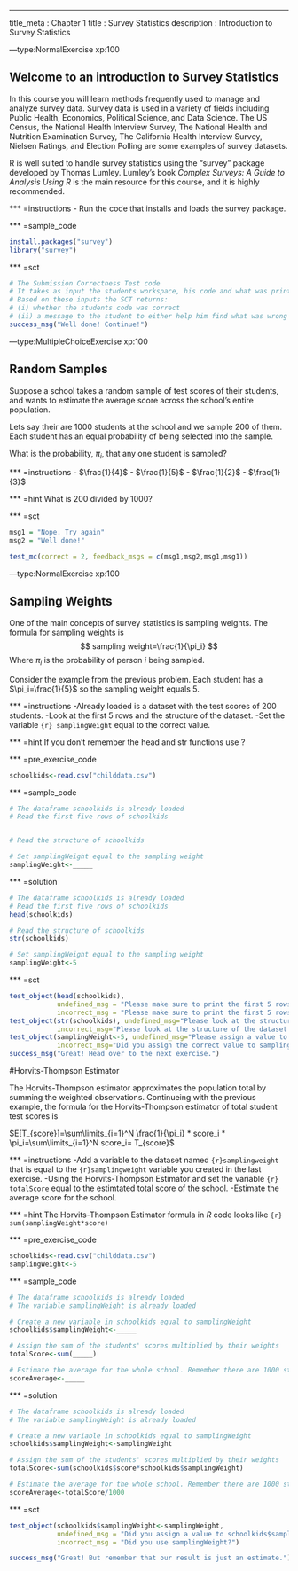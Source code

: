 ---
title_meta  : Chapter 1
title       : Survey Statistics
description : Introduction to Survey Statistics

---type:NormalExercise xp:100

## Welcome to an introduction to Survey Statistics

In this course you will learn methods frequently used to manage and analyze survey data. Survey data is used in a variety of fields including Public Health, Economics, Political Science, and Data Science. The US Census, the National Health Interview Survey, The National Health and Nutrition Examination Survey, The California Health Interview Survey, Nielsen Ratings, and Election Polling are some examples of survey datasets. 

R is well suited to handle survey statistics using the "survey" package developed by Thomas Lumley. Lumley's book *Complex Surveys: A Guide to Analysis Using R* is the main resource for this course, and it is highly recommended.



*** =instructions
- Run the code that installs and loads the survey package.


*** =sample_code
```r
install.packages("survey")
library("survey")
```

*** =sct
```r
# The Submission Correctness Test code
# It takes as input the students workspace, his code and what was printed to the console during the exercise.
# Based on these inputs the SCT returns:
# (i) whether the students code was correct
# (ii) a message to the student to either help him find what was wrong or congratulate him on finding the solution.
success_msg("Well done! Continue!")
```

---type:MultipleChoiceExercise xp:100

## Random Samples

Suppose a school takes a random sample of test scores of their students, and wants to estimate the average score across the school's entire population.

Lets say their are $1000$ students at the school and we sample $200$ of them. Each student has an equal probability of being selected into the sample.

What is the probability, $\pi_i$, that any one student is sampled?

*** =instructions
- $\frac{1}{4}$
- $\frac{1}{5}$
- $\frac{1}{2}$
- $\frac{1}{3}$


*** =hint
What is 200 divided by 1000?


*** =sct
```r
msg1 = "Nope. Try again"
msg2 = "Well done!"

test_mc(correct = 2, feedback_msgs = c(msg1,msg2,msg1,msg1))
```
---type:NormalExercise xp:100

## Sampling Weights

One of the main concepts of survey statistics is sampling weights. The formula for sampling weights is $$ sampling weight=\frac{1}{\pi_i} $$ Where $\pi_i$ is the probability of person *i* being sampled.

Consider the example from the previous problem. Each student has a $\pi_i=\frac{1}{5}$ so the sampling weight equals $5$.

*** =instructions
-Already loaded is a dataset with the test scores of 200 students.
-Look at the first 5 rows and the structure of the dataset.
-Set the variable `{r} samplingWeight` equal to the correct value. 

*** =hint
If you don't remember the head and str functions use ?

*** =pre_exercise_code
```r
schoolkids<-read.csv("childdata.csv")
```

*** =sample_code
```r
# The dataframe schoolkids is already loaded
# Read the first five rows of schoolkids


# Read the structure of schoolkids

# Set samplingWeight equal to the sampling weight
samplingWeight<-_____

```

*** =solution
```r
# The dataframe schoolkids is already loaded
# Read the first five rows of schoolkids
head(schoolkids)

# Read the structure of schoolkids
str(schoolkids)

# Set samplingWeight equal to the sampling weight
samplingWeight<-5

```

*** =sct
```r
test_object(head(schoolkids), 
            undefined_msg = "Please make sure to print the first 5 rows",
            incorrect_msg = "Please make sure to print the first 5 rows")
test_object(str(schoolkids), undefined_msg="Please look at the structure of the dataset.",
            incorrect_msg="Please look at the structure of the dataset.")
test_object(samplingWeight<-5, undefined_msg="Please assign a value to samplingWeight.",
            incorrect_msg="Did you assign the correct value to samplingWeight?")
success_msg("Great! Head over to the next exercise.")
```

#Horvits-Thompson Estimator

The Horvits-Thompson estimator approximates the population total by summing the weighted observations. Continueing with the previous example, the formula for the Horvits-Thompson estimator of total student test scores is

$E[T_{score}]=\sum\limits_{i=1}^N \frac{1}{\pi_i} * score_i * \pi_i=\sum\limits_{i=1}^N score_i= T_{score}$

*** =instructions
-Add a variable to the dataset named `{r}samplingweight` that is equal to the `{r}samplingweight` variable you created in the last exercise.
-Using the Horvits-Thompson Estimator and set the variable `{r} totalScore` equal to the estimtated total score of the school.
-Estimate the average score for the school.

*** =hint
The Horvits-Thompson Estimator formula in *R* code looks like `{r} sum(samplingWeight*score)`

*** =pre_exercise_code
```r
schoolkids<-read.csv("childdata.csv")
samplingWeight<-5
```

*** =sample_code
```r
# The dataframe schoolkids is already loaded
# The variable samplingWeight is already loaded

# Create a new variable in schoolkids equal to samplingWeight
schoolkids$samplingWeight<-_____

# Assign the sum of the students' scores multiplied by their weights
totalScore<-sum(_____)

# Estimate the average for the whole school. Remember there are 1000 students
scoreAverage<-_____

```

*** =solution
```r
# The dataframe schoolkids is already loaded
# The variable samplingWeight is already loaded

# Create a new variable in schoolkids equal to samplingWeight
schoolkids$samplingWeight<-samplingWeight

# Assign the sum of the students' scores multiplied by their weights
totalScore<-sum(schoolkids$score*schoolkids$samplingWeight)

# Estimate the average for the whole school. Remember there are 1000 students
scoreAverage<-totalScore/1000

```

*** =sct
```r
test_object(schoolkids$samplingWeight<-samplingWeight, 
            undefined_msg = "Did you assign a value to schoolkids$samplingWeight?",
            incorrect_msg = "Did you use samplingWeight?")

success_msg("Great! But remember that our result is just an estimate.")
```